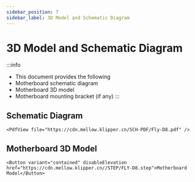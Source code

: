 ```yaml
---
sidebar_position: 7
sidebar_label: 3D Model and Schematic Diagram
---
```


# 3D Model and Schematic Diagram

:::info
* This document provides the following
* Motherboard schematic diagram
* Motherboard 3D model
* Motherboard mounting bracket (if any)
:::

## Schematic Diagram

    <PdfView file="https://cdn.mellow.klipper.cn/SCH-PDF/Fly-D8.pdf" />

## Motherboard 3D Model

    <Button variant="contained" disableElevation href="https://cdn.mellow.klipper.cn//STEP/FLY-D8.step">Motherboard Model</Button>
